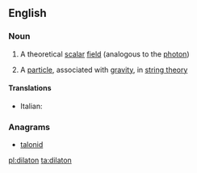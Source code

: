==English==
{{wikipedia}}

===Noun===
{{en-noun}}

# {{label|en|physics}} A theoretical [[scalar]] [[field]] (analogous to the [[photon]])
# {{label|en|physics}} A [[particle]], associated with [[gravity]], in [[string theory]]

====Translations====
{{trans-top|scalar field}}
{{trans-mid}}
{{trans-bottom}}

{{trans-top|particle}}
* Italian: {{t|it|dilatone|m}}
{{trans-mid}}
{{trans-bottom}}

===Anagrams===
* [[talonid#English|talonid]]

[[pl:dilaton]]
[[ta:dilaton]]